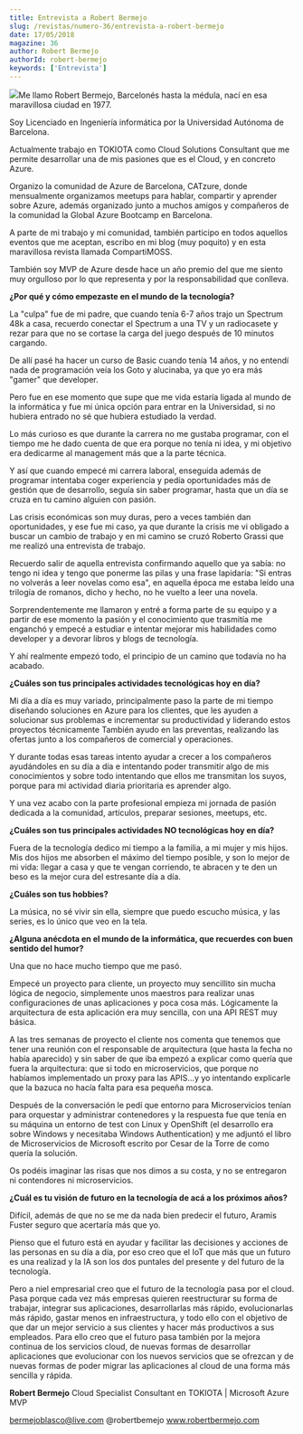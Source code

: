 ```yaml
---
title: Entrevista a Robert Bermejo
slug: /revistas/numero-36/entrevista-a-robert-bermejo
date: 17/05/2018
magazine: 36
author: Robert Bermejo
authorId: robert-bermejo
keywords: ['Entrevista']
---
```



<ArticleHeader frontmatter={props.pageContext.frontmatter} />



![](/../images/autores/robert-bermejo.png#author)Me llamo Robert Bermejo, Barcelonés hasta la médula, nací en esa maravillosa ciudad en 1977.

Soy Licenciado en Ingeniería informática por la Universidad Autónoma de Barcelona.

Actualmente trabajo en TOKIOTA como Cloud Solutions Consultant que me permite desarrollar una de mis pasiones que es el Cloud, y en concreto Azure.

Organizo la comunidad de Azure de Barcelona, CATzure, donde mensualmente organizamos meetups para hablar, compartir y aprender sobre Azure, además organizado junto a muchos amigos y compañeros de la comunidad la Global Azure Bootcamp en Barcelona.

A parte de mi trabajo y mi comunidad, también participo en todos aquellos eventos que me aceptan, escribo en mi blog (muy poquito) y en esta maravillosa revista llamada CompartiMOSS.

También soy MVP de Azure desde hace un año premio del que me siento muy orgulloso por lo que representa y por la responsabilidad que conlleva.



**¿Por qué y cómo empezaste en el mundo de la tecnología?**

La "culpa" fue de mi padre, que cuando tenía 6-7 años trajo un Spectrum 48k a casa, recuerdo conectar el Spectrum a una TV y un radiocasete y rezar para que no se cortase la carga del juego después de 10 minutos cargando.

De allí pasé ha hacer un curso de Basic cuando tenía 14 años, y no entendí nada de programación veía los Goto y alucinaba, ya que yo era más "gamer" que developer.

Pero fue en ese momento que supe que me vida estaría ligada al mundo de la informática y fue mi única opción para entrar en la Universidad, si no hubiera entrado no sé que hubiera estudiado la verdad.

Lo más curioso es que durante la carrera no me gustaba programar, con el tiempo me he dado cuenta de que era porque no tenía ni idea, y mi objetivo era dedicarme al management más que a la parte técnica.

Y así que cuando empecé mi carrera laboral, enseguida además de programar intentaba coger experiencia y pedía oportunidades más de gestión que de desarrollo, seguía sin saber programar, hasta que un día se cruza en tu camino alguien con pasión.

Las crisis económicas son muy duras, pero a veces también dan oportunidades, y ese fue mi caso, ya que durante la crisis me vi obligado a buscar un cambio de trabajo y en mi camino se cruzó Roberto Grassi que me realizó una entrevista de trabajo.

Recuerdo salir de aquella entrevista confirmando aquello que ya sabía: no tengo ni idea y tengo que ponerme las pilas y una frase lapidaria: "Si entras no volverás a leer novelas como esa", en aquella época me estaba leído una trilogía de romanos, dicho y hecho, no he vuelto a leer una novela.

Sorprendentemente me llamaron y entré a forma parte de su equipo y a partir de ese momento la pasión y el conocimiento que trasmitía me enganchó y empecé a estudiar e intentar mejorar mis habilidades como developer y a devorar libros y blogs de tecnología.

Y ahí realmente empezó todo, el principio de un camino que todavía no ha acabado.

**¿Cuáles son tus principales actividades tecnológicas hoy en día?**

Mi día a día es muy variado, principalmente paso la parte de mi tiempo diseñando soluciones en Azure para los clientes, que les ayuden a solucionar sus problemas e incrementar su productividad y liderando estos proyectos técnicamente También ayudo en las preventas, realizando las ofertas junto a los compañeros de comercial y operaciones.

Y durante todas esas tareas intento ayudar a crecer a los compañeros ayudándoles en su día a día e intentando poder transmitir algo de mis conocimientos y sobre todo intentando que ellos me transmitan los suyos, porque para mi actividad diaria prioritaria es aprender algo.

Y una vez acabo con la parte profesional empieza mi jornada de pasión dedicada a la comunidad, artículos, preparar sesiones, meetups, etc.

**¿Cuáles son tus principales actividades NO tecnológicas hoy en día?**

Fuera de la tecnología dedico mi tiempo a la familia, a mi mujer y mis hijos. Mis dos hijos me absorben el máximo del tiempo posible, y son lo mejor de mi vida: llegar a casa y que te vengan corriendo, te abracen y te den un beso es la mejor cura del estresante día a día.

**¿Cuáles son tus hobbies?**

La música, no sé vivir sin ella, siempre que puedo escucho música, y las series, es lo único que veo en la tela.

**¿Alguna anécdota en el mundo de la informática, que recuerdes con buen sentido del humor?**

Una que no hace mucho tiempo que me pasó.

Empecé un proyecto para cliente, un proyecto muy sencillito sin mucha lógica de negocio, simplemente unos maestros para realizar unas configuraciones de unas aplicaciones y poca cosa más. Lógicamente la arquitectura de esta aplicación era muy sencilla, con una API REST muy básica.

A las tres semanas de proyecto el cliente nos comenta que tenemos que tener una reunión con el responsable de arquitectura (que hasta la fecha no había aparecido) y sin saber de que iba empezó a explicar como quería que fuera la arquitectura: que si todo en microservicios, que porque no habíamos implementado un proxy para las APIS…y yo intentando explicarle que la bazuca no hacía falta para esa pequeña mosca.

Después de la conversación le pedí que entorno para Microservicios tenían para orquestar y administrar contenedores y la respuesta fue que tenía en su máquina un entorno de test con Linux y OpenShift (el desarrollo era sobre Windows y necesitaba Windows Authentication) y me adjuntó el libro de Microservicios de Microsoft escrito por Cesar de la Torre de como quería la solución.

Os podéis imaginar las risas que nos dimos a su costa, y no se entregaron ni contendores ni microservicios.

**¿Cuál es tu visión de futuro en la tecnología de acá a los próximos años?**

Difícil, además de que no se me da nada bien predecir el futuro, Aramis Fuster seguro que acertaría más que yo.

Pienso que el futuro está en ayudar y facilitar las decisiones y acciones de las personas en su día a día, por eso creo que el IoT que más que un futuro es una realizad y la IA son los dos puntales del presente y del futuro de la tecnología.

Pero a niel empresarial creo que el futuro de la tecnología pasa por el cloud. Pasa porque cada vez más empresas quieren reestructurar su forma de trabajar, integrar sus aplicaciones, desarrollarlas más rápido, evolucionarlas más rápido, gastar menos en infraestructura, y todo ello con el objetivo de que dar un mejor servicio a sus clientes y hacer más productivos a sus empleados. Para ello creo que el futuro pasa también por la mejora continua de los servicios cloud, de nuevas formas de desarrollar aplicaciones que evolucionar con los nuevos servicios que se ofrezcan y de nuevas formas de poder migrar las aplicaciones al cloud de una forma más sencilla y rápida.

**Robert Bermejo**
 Cloud Specialist Consultant en TOKIOTA | Microsoft Azure MVP

bermejoblasco@live.com
 @robertbemejo
 www.robertbermejo.com


